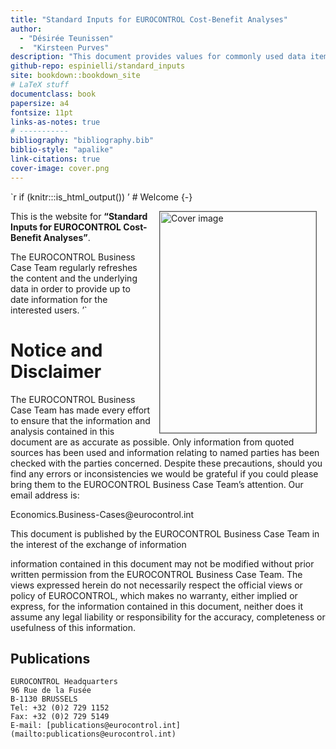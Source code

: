 ```yaml
---
title: "Standard Inputs for EUROCONTROL Cost-Benefit Analyses"
author:
  - "Désirée Teunissen"
  -  "Kirsteen Purves"
description: "This document provides values for commonly used data items in cost-benefit analyses, together with details of the sources and a discussion of the applicability and use of the values. The values have been compiled from publicly available documents. They are often average values and may not be appropriate in all circumstances."
github-repo: espinielli/standard_inputs
site: bookdown::bookdown_site
# LaTeX stuff
documentclass: book
papersize: a4
fontsize: 11pt
links-as-notes: true
# -----------
bibliography: "bibliography.bib"
biblio-style: "apalike"
link-citations: true
cover-image: cover.png
---
```


`r if (knitr:::is_html_output()) '
# Welcome {-}

<a href="http://www.eurocontrol.int"><img src="cover.png" width="250" height="354" alt="Cover image" align="right" style="margin: 0 1em 0 1em; border: 1px solid #555" /></a>

This is the website for __"Standard Inputs for EUROCONTROL Cost-Benefit Analyses"__.


The EUROCONTROL Business Case Team regularly refreshes the content and the underlying data
in order to provide up to date information for the interested users.
'`

# Notice and Disclaimer {-}

The EUROCONTROL Business Case Team has made every effort to ensure that the information and analysis
contained in this document are as accurate as possible. Only information from quoted sources has been used
and information relating to named parties has been checked with the parties concerned. Despite these
precautions, should you find any errors or inconsistencies we would be grateful if you could please bring them to
the EUROCONTROL Business Case Team’s attention. Our email address is:

Economics.Business-Cases@eurocontrol.int

This document is published by the EUROCONTROL Business Case Team in the interest of the exchange of
information

information contained in this document may not be modified without prior written permission from the
EUROCONTROL Business Case Team.
The views expressed herein do not necessarily respect the official views or policy of EUROCONTROL, which
makes no warranty, either implied or express, for the information contained in this document, neither does it
assume any legal liability or responsibility for the accuracy, completeness or usefulness of this information.




## Publications {-}

    EUROCONTROL Headquarters
    96 Rue de la Fusée
    B-1130 BRUSSELS
    Tel: +32 (0)2 729 1152
    Fax: +32 (0)2 729 5149
    E-mail: [publications@eurocontrol.int](mailto:publications@eurocontrol.int)